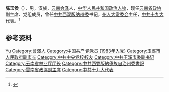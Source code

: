 '''陈玉侯'''（{{bd|1963年|5月||catIdx=Chen陈}}），男，汉族，[[云南|云南]][[会泽|会泽]]人，[[中华人民共和国|中华人民共和国]][[政治人物|政治人物]]，现任[[云南省政协|云南省政协]]副主席、党组成员，曾任[[中共西双版纳州委|中共西双版纳州委]]书记，[[西双版纳州人大常委会|州人大常委会]]主任，[[中共十九大代表|中共十九大代表]]。<ref>{{Cite web|title=云南省新一届政协主席、副主席、秘书长简历(主席李江)|url=http://district.ce.cn/newarea/sddy/201801/29/t20180129_27948444_6.shtml|accessdate=2020-07-15|work=中国经济网|archive-date=2020-07-17|archive-url=https://web.archive.org/web/20200717002242/http://district.ce.cn/newarea/sddy/201801/29/t20180129_27948444_6.shtml|dead-url=no}}</ref>

== 参考资料 ==
{{reflist}}

{{中国人物小作品}}
{{云南省领导人}}
{{云南政治}}

{{Authority control}}
{{DEFAULTSORT:Chen陈}}
[[Category:陈姓|Yu]]
[[Category:會澤人|Category:會澤人]]
[[Category:中国共产党党员_(1983年入党)|Category:中国共产党党员 (1983年入党)]]
[[Category:玉溪市人民政府副市长|Category:玉溪市人民政府副市长]]
[[Category:中共中央党校校友|Category:中共中央党校校友]]
[[Category:中共玉溪市委副书记|Category:中共玉溪市委副书记]]
[[Category:云南省林业厅厅长|Category:云南省林业厅厅长]]
[[Category:中共西雙版納傣族自治州委書記|Category:中共西雙版納傣族自治州委書記]]
[[Category:雲南省政協副主席|Category:雲南省政協副主席]]
[[Category:中共十九大代表|Category:中共十九大代表]]